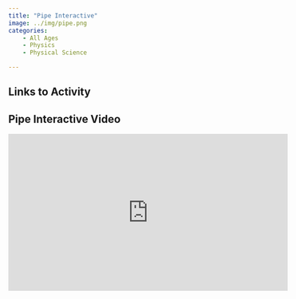 ```yaml
---
title: "Pipe Interactive"
image: ../img/pipe.png
categories:
    - All Ages
    - Physics
    - Physical Science

---
```


## Links to Activity


## Pipe Interactive Video

<iframe width="560" height="315" src="https://www.youtube.com/embed/jSg7WPXQP90?si=e1_AugVn6TKWtwdS" title="YouTube video player" frameborder="0" allow="accelerometer; autoplay; clipboard-write; encrypted-media; gyroscope; picture-in-picture; web-share" referrerpolicy="strict-origin-when-cross-origin" allowfullscreen></iframe>
